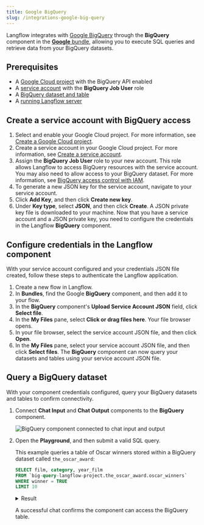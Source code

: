 ```yaml
---
title: Google BigQuery
slug: /integrations-google-big-query
---
```



Langflow integrates with [Google BigQuery](https://cloud.google.com/bigquery) through the **BigQuery** component in the [**Google** bundle](/bundles-google), allowing you to execute SQL queries and retrieve data from your BigQuery datasets.

## Prerequisites

* A [Google Cloud project](https://developers.google.com/workspace/guides/create-project) with the BigQuery API enabled
* A [service account](https://developers.google.com/workspace/guides/create-credentials#service-account) with the **BigQuery Job User** role
* A [BigQuery dataset and table](https://cloud.google.com/bigquery/docs/datasets-intro)
* A [running Langflow server](/get-started-installation)

## Create a service account with BigQuery access

1. Select and enable your Google Cloud project.
For more information, see [Create a Google Cloud project](https://developers.google.com/workspace/guides/create-project).
2. Create a service account in your Google Cloud project.
For more information, see [Create a service account](https://developers.google.com/workspace/guides/create-credentials#service-account).
3. Assign the **BigQuery Job User** role to your new account.
This role allows Langflow to access BigQuery resources with the service account.
You may also need to allow access to your BigQuery dataset.
For more information, see [BigQuery access control with IAM](https://cloud.google.com/bigquery/docs/access-control).
4. To generate a new JSON key for the service account, navigate to your service account.
5. Click **Add Key**, and then click **Create new key**.
6. Under **Key type**, select **JSON**, and then click **Create**.
A JSON private key file is downloaded to your machine.
Now that you have a service account and a JSON private key, you need to configure the credentials in the Langflow **BigQuery** component.

## Configure credentials in the Langflow component

With your service account configured and your credentials JSON file created, follow these steps to authenticate the Langflow application.

1. Create a new flow in Langflow.
2. In <Icon name="Blocks" aria-hidden="true" /> **Bundles**, find the Google **BigQuery** component, and then add it to your flow.
3. In the **BigQuery** component's **Upload Service Account JSON** field, click **Select file**.
4. In the **My Files** pane, select **Click or drag files here**.
Your file browser opens.
5. In your file browser, select the service account JSON file, and then click **Open**.
6. In the **My Files** pane, select your service account JSON file, and then click **Select files**.
The **BigQuery** component can now query your datasets and tables using your service account JSON file.

## Query a BigQuery dataset

With your component credentials configured, query your BigQuery datasets and tables to confirm connectivity.

1. Connect **Chat Input** and **Chat Output** components to the **BigQuery** component.

    ![BigQuery component connected to chat input and output](/img/google/integrations-bigquery.png)

2. Open the **Playground**, and then submit a valid SQL query.

    This example queries a table of Oscar winners stored within a BigQuery dataset called `the_oscar_award`:

    ```sql
    SELECT film, category, year_film
    FROM `big-query-langflow-project.the_oscar_award.oscar_winners`
    WHERE winner = TRUE
    LIMIT 10
    ```

    <details>
    <summary>Result</summary>

    ```text
    film	category	year_film
    The Last Command	ACTOR	1927
    7th Heaven	ACTRESS	1927
    The Dove;	ART DIRECTION	1927
    Sunrise	CINEMATOGRAPHY	1927
    Sunrise	CINEMATOGRAPHY	1927
    Two Arabian Knights	DIRECTING (Comedy Picture)	1927
    7th Heaven	DIRECTING (Dramatic Picture)	1927
    Wings	ENGINEERING EFFECTS	1927
    Wings	OUTSTANDING PICTURE	1927
    Sunrise	UNIQUE AND ARTISTIC PICTURE	1927
    ```

    </details>

    A successful chat confirms the component can access the BigQuery table.